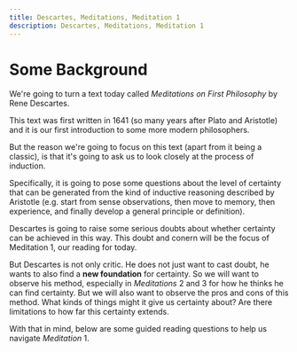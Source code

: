 ```yaml
---
title: Descartes, Meditations, Meditation 1 
description: Descartes, Meditations, Meditation 1
---
```


# Some Background

We're going to turn a text today called *Meditations on First Philosophy* by Rene Descartes. 

This text was first written in 1641 (so many years after Plato and Aristotle) and it is our first introduction to some more modern philosophers. 

But the reason we're going to focus on this text (apart from it being a classic), is that it's going to ask us to look  closely at the process of induction. 

Specifically, it is going to pose some questions about the level of certainty that can be generated from the kind of inductive reasoning described by Aristotle (e.g. start from sense observations, then move to memory, then experience, and finally develop a general principle or definition).

Descartes is going to raise some serious doubts about whether certainty can be achieved in this way. This doubt and conern will be the focus of Meditation 1, our reading for today.

But Descartes is not only critic. He does not just want to cast doubt, he wants to also find a **new foundation** for certainty. So we will want to observe his method, especially in *Meditations* 2 and 3 for how he thinks he can find certainty. But we will also want to observe the pros and cons of this method. What kinds of things might it give us certainty about? Are there limitations to how far this certainty extends.

With that in mind, below are some guided reading questions to help us navigate *Meditation* 1.

<QuestionBlock type="reading-content">
  <Question level={1}></Question>
</QuestionBlock>
